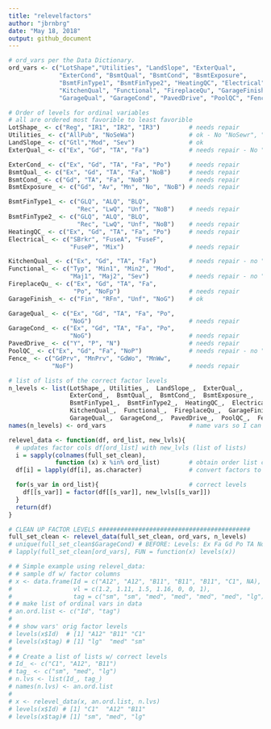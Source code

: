 ```yaml
---
title: "relevelfactors"
author: "jbrnbrg"
date: "May 18, 2018"
output: github_document
---
```



```r
# ord_vars per the Data Dictionary.  
ord_vars <- c("LotShape","Utilities", "LandSlope", "ExterQual", 
              "ExterCond", "BsmtQual", "BsmtCond", "BsmtExposure",
              "BsmtFinType1", "BsmtFinType2", "HeatingQC", "Electrical",
              "KitchenQual", "Functional", "FireplaceQu", "GarageFinish",
              "GarageQual", "GarageCond", "PavedDrive", "PoolQC", "Fence")

# Order of levels for ordinal variables 
# all are ordered most favorible to least favorible
LotShape_ <- c("Reg", "IR1", "IR2", "IR3")        # needs repair
Utilities_ <- c("AllPub", "NoSeWa")               # ok - No "NoSewr", "ELO"
LandSlope_ <- c("Gtl","Mod", "Sev")               # ok
ExterQual_ <- c("Ex", "Gd", "TA", "Fa")           # needs repair - No "Po"

ExterCond_ <- c("Ex", "Gd", "TA", "Fa", "Po")     # needs repair
BsmtQual_ <- c("Ex", "Gd", "TA", "Fa", "NoB")     # needs repair
BsmtCond_ <- c("Gd", "TA", "Fa", "NoB")           # needs repair
BsmtExposure_ <- c("Gd", "Av", "Mn", "No", "NoB") # needs repair

BsmtFinType1_ <- c("GLQ", "ALQ", "BLQ", 
                   "Rec", "LwQ", "Unf", "NoB")    # needs repair
BsmtFinType2_ <- c("GLQ", "ALQ", "BLQ", 
                   "Rec", "LwQ", "Unf", "NoB")    # needs repair
HeatingQC_ <- c("Ex", "Gd", "TA", "Fa", "Po")     # needs repair 
Electrical_ <- c("SBrkr", "FuseA", "FuseF",
                 "FuseP", "Mix")                  # needs repair

KitchenQual_ <- c("Ex", "Gd", "TA", "Fa")         # needs repair - no "Po"
Functional_ <- c("Typ", "Min1", "Min2", "Mod",
                 "Maj1", "Maj2", "Sev")           # needs repair - no "Sal"
FireplaceQu_ <- c("Ex", "Gd", "TA", "Fa", 
                  "Po", "NoFp")                   # needs repair
GarageFinish_ <- c("Fin", "RFn", "Unf", "NoG")    # ok

GarageQual_ <- c("Ex", "Gd", "TA", "Fa", "Po", 
                 "NoG")                           # needs repair
GarageCond_ <- c("Ex", "Gd", "TA", "Fa", "Po", 
                 "NoG")                           # needs repair
PavedDrive_ <- c("Y", "P", "N")                   # needs repair
PoolQC_ <- c("Ex", "Gd", "Fa", "NoP")             # needs repair - no "TA"
Fence_ <- c("GdPrv", "MnPrv", "GdWo", "MnWw",
            "NoF")                                # needs repair

# list of lists of the correct factor levels
n_levels <- list(LotShape_, Utilities_,  LandSlope_,  ExterQual_,  
                 ExterCond_,  BsmtQual_,  BsmtCond_,  BsmtExposure_, 
                 BsmtFinType1_,  BsmtFinType2_,  HeatingQC_,  Electrical_, 
                 KitchenQual_,  Functional_,  FireplaceQu_,  GarageFinish_, 
                 GarageQual_,  GarageCond_,  PavedDrive_,  PoolQC_,  Fence_)
names(n_levels) <- ord_vars                       # name vars so I can index

relevel_data <- function(df, ord_list, new_lvls){
  # updates factor cols df[ord_list] with new_lvls (list of lists)
  i = sapply(colnames(full_set_clean), 
             function (x) x %in% ord_list)        # obtain order list cols
  df[i] = lapply(df[i], as.character)             # convert factors to char

  for(s_var in ord_list){                         # correct levels 
    df[[s_var]] = factor(df[[s_var]], new_lvls[[s_var]])
  }
  return(df)
}

# CLEAN UP FACTOR LEVELS ##########################################
full_set_clean <- relevel_data(full_set_clean, ord_vars, n_levels)
# unique(full_set_clean$GarageCond) # BEFORE: Levels: Ex Fa Gd Po TA NoG
# lapply(full_set_clean[ord_vars], FUN = function(x) levels(x))

# # Simple example using relevel_data:
# # sample df w/ factor columns
# x <- data.frame(Id = c("A12", "A12", "B11", "B11", "B11", "C1", NA),
#                 vl = c(1.2, 1.11, 1.5, 1.16, 0, 0, 1),
#                 tag = c("sm", "sm", "med", "med", "med", "med", "lg"))
# # make list of ordinal vars in data
# an.ord.list <- c("Id", "tag")
# 
# # show vars' orig factor levels
# levels(x$Id)  # [1] "A12" "B11" "C1"
# levels(x$tag) # [1] "lg"  "med" "sm"
# 
# # Create a list of lists w/ correct levels
# Id_ <- c("C1", "A12", "B11")
# tag_ <- c("sm", "med", "lg")
# n.lvs <- list(Id_, tag_)
# names(n.lvs) <- an.ord.list
# 
# x <- relevel_data(x, an.ord.list, n.lvs)
# levels(x$Id) # [1] "C1"  "A12" "B11"
# levels(x$tag)# [1] "sm", "med", "lg"
```
